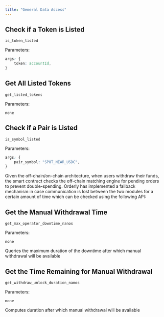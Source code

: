 ```yaml
---
title: "General Data Access"
---
```


## Check if a Token is Listed

`is_token_listed`

Parameters:

```css
args: {
    token: accountId,
}
```

## Get All Listed Tokens

`get_listed_tokens`

Parameters:

`none`

## Check if a Pair is Listed

`is_symbol_listed`

Parameters:

```css
args: {
    pair_symbol: "SPOT_NEAR_USDC",
}
```

Given the off-chain/on-chain architecture, when users withdraw their funds, the smart contract checks the off-chain matching engine for pending orders to prevent double-spending. Orderly has implemented a fallback mechanism in case communication is lost between the two modules for a certain amount of time which can be checked using the following API:

## Get the Manual Withdrawal Time

`get_max_operator_downtime_nanos`

Parameters:

`none`

Queries the maximum duration of the downtime after which manual withdrawal will be available

## Get the Time Remaining for Manual Withdrawal

`get_withdraw_unlock_duration_nanos`

Parameters:

`none`

Computes duration after which manual withdrawal will be available

